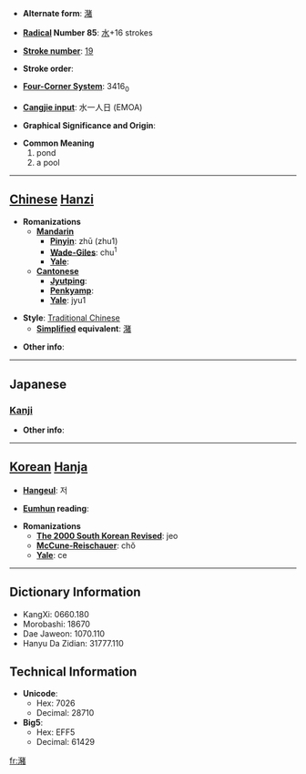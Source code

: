 * '''Alternate form''': [[潴]]

* '''[[Wiktionary:Chinese radical index| Radical]] Number 85''': [[Wiktionary:Chinese radical index 水|水]]+16 strokes

* '''[[Wiktionary:Chinese total strokes index|Stroke number]]''': [[Wiktionary:Chinese total strokes index 19|19]]

* '''Stroke order''': 

* '''[[Wiktionary:Chinese four corner index|Four-Corner System]]''': 3416<sub>0</sub>

* '''[[Wiktionary:Chinese Cangjie index|Cangjie input]]''': 水一人日 (EMOA)

* '''Graphical Significance and Origin''': 

* '''Common Meaning'''
*#pond
*# a pool


----

== [[Chinese]] [[Hanzi]] ==

* '''Romanizations'''
** '''[[Mandarin]]'''
*** '''[[Pinyin]]''': zhū (zhu1)
*** '''[[Wade-Giles]]''': chu<sup>1</sup>
*** '''[[Yale]]''': 
** '''[[Cantonese]]'''
*** '''[[Jyutping]]''':
*** '''[[Penkyamp]]''': 
*** '''[[Yale]]''': jyu1

* '''Style''': [[Traditional Chinese]] 
** '''[[Simplified Chinese|Simplified]] equivalent''': [[潴]]

* '''Other info''': 

----

==Japanese==
===[[Kanji]]===
{{kanji|on readings=[[ちょ]] (cho)|kun readings=[[みずたまり]] (mizutamari)}}

* '''Other info''':  

----

== [[Korean]] [[Hanja]] ==

* '''[[Hangeul]]''': 저

* '''[[Eumhun]] reading''': 

* '''Romanizations'''
** '''[[The 2000 South Korean Revised Romanization|The 2000 South Korean Revised]]''': jeo
** '''[[McCune-Reischauer]]''': chŏ
** '''[[Yale]]''': ce

----

== Dictionary Information ==

* KangXi: 0660.180
* Morobashi: 18670
* Dae Jaweon: 1070.110
* Hanyu Da Zidian: 31777.110

== Technical Information ==

* '''Unicode''':
** Hex: 7026
** Decimal: 28710
* '''Big5''':
** Hex: EFF5
** Decimal: 61429

[[fr:瀦]]